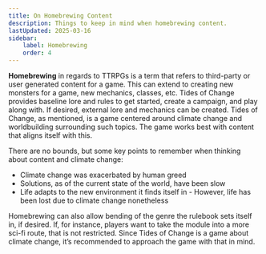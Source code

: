 ```yaml
---
title: On Homebrewing Content
description: Things to keep in mind when homebrewing content.
lastUpdated: 2025-03-16
sidebar:
    label: Homebrewing
    order: 4
---
```


**Homebrewing** in regards to TTRPGs is a term that refers to third-party or user generated content for a game. This can extend to creating new monsters for a game, new mechanics, classes, etc. Tides of Change provides baseline lore and rules to get started, create a campaign, and play along with. If desired, external lore and mechanics can be created. Tides of Change, as mentioned, is a game centered around climate change and worldbuilding surrounding such topics. The game works best with content that aligns itself with this.

There are no bounds, but some key points to remember when thinking about content and climate change:

-   Climate change was exacerbated by human greed
-   Solutions, as of the current state of the world, have been slow
-   Life adapts to the new environment it finds itself in - However, life has been lost due to climate change nonetheless

Homebrewing can also allow bending of the genre the rulebook sets itself in, if desired. If, for instance, players want to take the module into a more sci-fi route, that is not restricted. Since Tides of Change is a game about climate change, it’s recommended to approach the game with that in mind.
